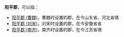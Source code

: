 '''阳平郡'''，可以指：
*[[阳平郡_(曹魏)|阳平郡 (曹魏)]]，曹魏时设置的郡，在今山东省、河北省境
*[[阳平郡_(刘宋)|阳平郡 (刘宋)]]，刘宋时设置的郡，在今安徽省省
*[[阳平郡_(南齐)|阳平郡 (南齐)]]，南齐时设置的郡，在今江苏省境

{{Disambig|Y|Cat=三字中国郡名消歧义}}